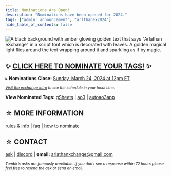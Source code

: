 ```yaml
---
title: Nominations Are Open!
description: "Nominations have been opened for 2024."
tags: ["admin: announcement", "arlthanex2024"]
hide_table_of_contents: false
---
```


![A black background with amber glowing golden text that says "Arlathan eXchange" in a script font which is decorated with leaves. A golden magical light flies around the text wrapping around it and sparkling as if by magic.](https://github.com/enigmalea/mod-handbook/blob/main/Images/Banners%20and%20Ads/Arlathan%20eXchange/AdMain.gif?raw=true)

## ✨ [**CLICK HERE TO NOMINATE YOUR TAGS!**](https://archiveofourown.org/tag_sets/18841) ✨

▸ **Nominations Close:** [Sunday, March 24, 2024 at 12pm ET](https://everytimezone.com/s/37d1e1df)

<small>*[Visit the exchange intro](https://arlathanxchange.neocities.org/docs/intro/#schedule) to see the schedule in your local time.*</small>

**View Nominated Tags:** [gSheets](https://docs.google.com/spreadsheets/d/1m8ludsrYnkbuI-kbJLz0anjSFhuYUkiAft4NZhp1aOM/edit?usp=sharing) | [ao3](https://archiveofourown.org/tag_sets/18841) | [autoao3app](https://autoao3app.firebaseapp.com/#/arlathanxchange2024/tagset)

## ☆ MORE INFORMATION
[rules & info](https://arlathanxchange.neocities.org/docs/intro) | [faq](https://arlathanxchange.neocities.org/docs/faqs) | [how to nominate](https://arlathanxchange.neocities.org/docs/tutorials/nominate/)

## ☆ CONTACT
[ask](https://arlathanxchange.tumblr.com/ask) | [discord](https://discord.gg/F73NDYMeGC) | **email:** arlathanxchange@gmail.com

<small>*Tumblr’s asks are famously unreliable. If you don’t see a response within 72 hours please feel free to resend the ask or send an email.*</small>